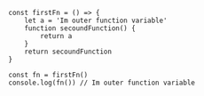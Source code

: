 ```
const firstFn = () => {
    let a = 'Im outer function variable'
    function secoundFunction() {
        return a
    }
    return secoundFunction
}

const fn = firstFn()
console.log(fn()) // Im outer function variable
```
